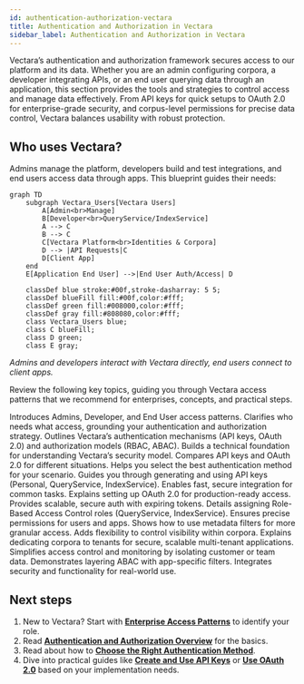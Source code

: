 ```yaml
---
id: authentication-authorization-vectara
title: Authentication and Authorization in Vectara
sidebar_label: Authentication and Authorization in Vectara
---
```






Vectara’s authentication and authorization framework secures access to our 
platform and its data. Whether you are an admin configuring corpora, a 
developer integrating APIs, or an end user querying data through an 
application, this section provides the tools and strategies to control access 
and manage data effectively. From API keys for quick setups to OAuth 2.0 for 
enterprise-grade security, and corpus-level permissions for precise data 
control, Vectara balances usability with robust protection.

## Who uses Vectara?

Admins manage the platform, developers build and test integrations, and end 
users access data through apps. This blueprint guides their needs:

```mermaid
graph TD
    subgraph Vectara_Users[Vectara Users]
        A[Admin<br>Manage]
        B[Developer<br>QueryService/IndexService]
        A --> C
        B --> C
        C[Vectara Platform<br>Identities & Corpora]
        D --> |API Requests|C
        D[Client App]
    end
    E[Application End User] -->|End User Auth/Access| D

    classDef blue stroke:#00f,stroke-dasharray: 5 5;
    classDef blueFill fill:#00f,color:#fff;
    classDef green fill:#008000,color:#fff;
    classDef gray fill:#808080,color:#fff;
    class Vectara_Users blue;
    class C blueFill;
    class D green;
    class E gray;
```

*Admins and developers interact with Vectara directly, end users connect to 
client apps.*

Review the following key topics, guiding you through Vectara access patterns 
that we recommend for enterprises, concepts, and practical steps.

<Grid columns={3}>
  <TopicButton title="Enterprise Access Patterns" href="/docs/learn/authentication/personas-and-access-patterns">
    <Spacer size="l" />
    Introduces Admins, Developer, and End User access patterns. 
    <Spacer size="l" />
    Clarifies who needs what access, grounding your authentication and authorization strategy.
    <Spacer size="l" />
  </TopicButton>
  <TopicButton title="Authentication and Authorization Overview" href="/docs/learn/authentication/auth-overview">
    <Spacer size="l" />
    Outlines Vectara’s authentication mechanisms (API keys, OAuth 2.0) and authorization models (RBAC, ABAC).
    <Spacer size="l" />
    Builds a technical foundation for understanding Vectara’s security model.
  </TopicButton>
  <TopicButton title="Choose the Right Authentication Method" href="/docs/learn/authentication/choose-auth-method">
    <Spacer size="l" />
    Compares API keys and OAuth 2.0 for different situations.
    <Spacer size="l" />
    Helps you select the best authentication method for your scenario.
    <Spacer size="l" />
  </TopicButton>
  <TopicButton title="Create and Use API Keys" href="/docs/learn/authentication/api-key-management">
    <Spacer size="l" />
    Guides you through generating and using API keys (Personal, QueryService, IndexService).
    <Spacer size="l" />
    Enables fast, secure integration for common tasks.
    <Spacer size="l" />
  </TopicButton>  
  <TopicButton title="Use OAuth 2.0" href="/docs/learn/authentication/oauth-2">
    <Spacer size="l" />
    Explains setting up OAuth 2.0 for production-ready access.
    <Spacer size="l" />
    Provides scalable, secure auth with expiring tokens.
  </TopicButton>
  <TopicButton title="Set Up Account and Corpus Permissions (RBAC)" href="/docs/learn/authentication/role-based-access-control">
    <Spacer size="l" />
    Details assigning Role-Based Access Control roles (QueryService, IndexService). 
    <Spacer size="l" />
    Ensures precise permissions for users and apps.
    <Spacer size="l" />
  </TopicButton>
  <TopicButton title="Apply Metadata Filters for Attribute-Based Access Control" href="/docs/learn/authentication/attribute-based-access-control">
    <Spacer size="l" />
    Shows how to use metadata filters for more granular access. 
    <Spacer size="l" />
    Adds flexibility to control visibility within corpora.
    <Spacer size="l" />
  </TopicButton>
  <TopicButton title="Isolate Tenants with Corpora" href="/docs/learn/authentication/multi-tenant-corpus-isolation">
    <Spacer size="l" />
    Explains dedicating corpora to tenants for secure, scalable multi-tenant applications. 
    <Spacer size="l" />
    Simplifies access control and monitoring by isolating customer or team data.
    <Spacer size="l" />
  </TopicButton>
  <TopicButton title="Combine Access Control with Application Filters" href="/docs/learn/authentication/combine-access-control-with-app-filters">
    <Spacer size="l" />
    Demonstrates layering ABAC with app-specific filters.
    <Spacer size="l" />
    Integrates security and functionality for real-world use.
    <Spacer size="l" />
  </TopicButton>
  <Spacer size="l" />
</Grid>

## Next steps

1. New to Vectara? Start with **[Enterprise Access Patterns](/docs/learn/authentication/personas-and-access-patterns)** to 
   identify your role.
2. Read **[Authentication and Authorization Overview](/docs/learn/authentication/auth-overview)** for the basics.
3. Read about how to **[Choose the Right Authentication Method](/docs/learn/authentication/choose-auth-method)**.
4. Dive into practical guides like **[Create and Use API Keys](/docs/learn/authentication/api-key-management)** or 
   **[Use OAuth 2.0](/docs/learn/authentication/oauth-2)** based on your implementation needs.

